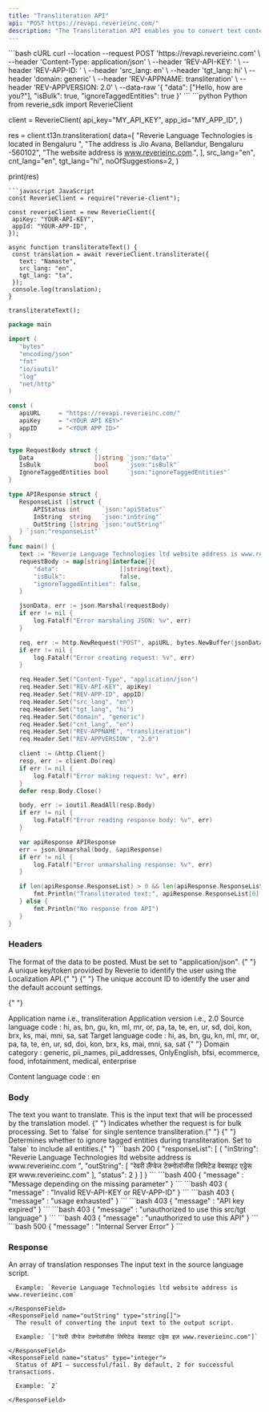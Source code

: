 ```yaml
---
title: "Transliteration API"
api: "POST https://revapi.reverieinc.com/"
description: "The Transliteration API enables you to convert text content from one language script to another. Below are examples demonstrating how to transliterate single and multiple sentences."
---
```


 <RequestExample>
 ```bash cURL
 curl --location --request POST 'https://revapi.reverieinc.com' \
 --header 'Content-Type: application/json' \
 --header 'REV-API-KEY: <YOUR API KEY>' \
 --header 'REV-APP-ID: <YOUR APP-ID>' \
 --header 'src_lang: en' \
 --header 'tgt_lang: hi' \
 --header 'domain: generic' \
 --header 'REV-APPNAME: transliteration' \
 --header 'REV-APPVERSION: 2.0' \
 --data-raw '{
 "data": ["Hello, how are you?"],
 "isBulk": true,
 "ignoreTaggedEntities": true
 }'
 ```
 ```python Python
from reverie_sdk import ReverieClient

client = ReverieClient(
    api_key="MY_API_KEY",
    app_id="MY_APP_ID",
)

res = client.t13n.transliteration(
    data=[
        "Reverie Language Technologies is located in Bengaluru ",
        "The address is Jio Avana, Bellandur, Bengaluru -560102",
        "The website address is www.reverieinc.com.",
    ],
    src_lang="en",
    cnt_lang="en",
    tgt_lang="hi",
    noOfSuggestions=2,
)

print(res)

 ```
 ```javascript JavaScript
const ReverieClient = require("reverie-client");

const reverieClient = new ReverieClient({
  apiKey: "YOUR-API-KEY",
  appId: "YOUR-APP-ID",
});

async function transliterateText() {
  const translation = await reverieClient.transliterate({
    text: "Namaste",
    src_lang: "en",
    tgt_lang: "ta",
  });
  console.log(translation);
}

transliterateText();

 ```
 ```go Go
 package main

import (
	"bytes"
	"encoding/json"
	"fmt"
	"io/ioutil"
	"log"
	"net/http"
)

const (
	apiURL     = "https://revapi.reverieinc.com/"
	apiKey     = "<YOUR API KEY>"
	appID      = "<YOUR APP ID>"
)

type RequestBody struct {
	Data                 []string `json:"data"`
	IsBulk               bool     `json:"isBulk"`
	IgnoreTaggedEntities bool     `json:"ignoreTaggedEntities"`
}

type APIResponse struct {
	ResponseList []struct {
		APIStatus int      `json:"apiStatus"`
		InString  string   `json:"inString"`
		OutString []string `json:"outString"`
	} `json:"responseList"`
}
func main() {
	text := "Reverie Language Technologies ltd website address is www.reverieinc.com"
	requestBody := map[string]interface{}{
		"data":                 []string{text},
		"isBulk":               false,
		"ignoreTaggedEntities": false,
	}

	jsonData, err := json.Marshal(requestBody)
	if err != nil {
		log.Fatalf("Error marshaling JSON: %v", err)
	}

	req, err := http.NewRequest("POST", apiURL, bytes.NewBuffer(jsonData))
	if err != nil {
		log.Fatalf("Error creating request: %v", err)
	}

	req.Header.Set("Content-Type", "application/json")
	req.Header.Set("REV-API-KEY", apiKey)
	req.Header.Set("REV-APP-ID", appID)
	req.Header.Set("src_lang", "en")
	req.Header.Set("tgt_lang", "hi")
	req.Header.Set("domain", "generic")
	req.Header.Set("cnt_lang", "en")
	req.Header.Set("REV-APPNAME", "transliteration")
	req.Header.Set("REV-APPVERSION", "2.0")

	client := &http.Client{}
	resp, err := client.Do(req)
	if err != nil {
		log.Fatalf("Error making request: %v", err)
	}
	defer resp.Body.Close()

	body, err := ioutil.ReadAll(resp.Body)
	if err != nil {
		log.Fatalf("Error reading response body: %v", err)
	}

	var apiResponse APIResponse
	err = json.Unmarshal(body, &apiResponse)
	if err != nil {
		log.Fatalf("Error unmarshaling response: %v", err)
	}

	if len(apiResponse.ResponseList) > 0 && len(apiResponse.ResponseList[0].OutString) > 0 {
		fmt.Println("Transliterated text:", apiResponse.ResponseList[0].OutString[0])
	} else {
		fmt.Println("No response from API")
	}
}
```
 </RequestExample>
 
 
 ### Headers
 
<ParamField header="Content-Type" type="string" required default="application/json">
  The format of the data to be posted. Must be set to "application/json".
</ParamField> <ParamField header="REV-API-KEY" type="string" required>
   {" "}
   A unique key/token provided by Reverie to identify the user using the Localization
   API.{" "}
 </ParamField> 
 <ParamField header="REV-APP-ID" type="string" required>
   {" "}
   The unique account ID to identify the user and the default account settings.
 
 {" "}
 
 </ParamField> 
 <ParamField header="REV-APPNAME" type="string" default="transliteration" required>
   Application name i.e., transliteration
 </ParamField> 
 <ParamField header="REV-APPVERSION" default="2.0" type="string" required>
   Application version i.e., 2.0
 </ParamField>
 <ParamField header="src_lang" type="string" required>
   Source language code : hi, as, bn, gu, kn, ml, mr, or, pa, ta, te, en, ur, sd, doi, kon, brx, ks, mai, mni, sa, sat
 </ParamField> 
 <ParamField header="tgt_lang" type="string" required>
   Target language code : hi, as, bn, gu, kn, ml, mr, or, pa, ta, te, en, ur, sd, doi, kon, brx, ks, mai, mni, sa, sat
 </ParamField> <ParamField header="domain" type="string" required>
   {" "}
   Domain category : generic, pii_names, pii_addresses, OnlyEnglish, bfsi, ecommerce, food, infotainment, medical, enterprise

 </ParamField> <ParamField header="cnt_lang" type="string">
   Content language code : en
 </ParamField> 
 
 ### Body
 
<ParamField body="data" type="string[]" required>
  The text you want to translate. This is the input text that will be processed by the translation model.
</ParamField>
 <ParamField body="isBulk" type="boolean" >
   {" "}
   Indicates whether the request is for bulk processing. Set to `false` for single
   sentence transliteration.{" "}
 </ParamField> <ParamField body="ignoreTaggedEntities" type="boolean" >
   {" "}
   Determines whether to ignore tagged entities during transliteration. Set to `false`
   to include all entities.{" "}
 </ParamField>
 
 <ResponseExample>
 ```bash 200
 {
 	"responseList": [
     	{
         	"inString": "Reverie Language Technologies ltd website address is www.reverieinc.com ",
         	"outString": [
             	"रेवरी लैंग्वेज टेक्नोलॉजीस लिमिटेड वेबसाइट एड्रेस इज़ www.reverieinc.com"
         	],
         	"status": 2
     	}
    ]
 }
 ```
 ```bash 400
 {
 	"message" : "Message depending on the missing parameter"
 }
 ```
  ```bash 403
 {
 	"message" : "Invalid REV-API-KEY or REV-APP-ID"
 }
 ```
```bash 403
 {
 	"message" : "usage exhausted"
 }
 ```
 ```bash 403
 {
 	"message" : "API key expired"
 }
 ```
 ```bash 403
 {
 	"message" : "unauthorized to use this src/tgt language"
 }
 ```
 ```bash 403
 {
 	"message" : "unauthorized to use this API"
 }
 ```
  ```bash 500
 {
 	"message" : "Internal Server Error"
 }
 ```
 
 
 </ResponseExample>

 ### Response


<ResponseField name="responseList" type="Object" required>
  An array of translation responses
  <Expandable title="ResponseList">
    <ResponseField name="inString" type="string">
      The input text in the source language script.

      Example: `Reverie Language Technologies ltd website address is www.reverieinc.com`

    </ResponseField>
    <ResponseField name="outString" type="string[]">
      The result of converting the input text to the output script.

      Example: `["रेवरी लैंग्वेज टेक्नोलॉजीस लिमिटेड वेबसाइट एड्रेस इज़ www.reverieinc.com"]`

    </ResponseField>
    <ResponseField name="status" type="integer">
      Status of API – successful/fail. By default, 2 for successful transactions.

      Example: `2`

    </ResponseField>
  </Expandable>
</ResponseField>
